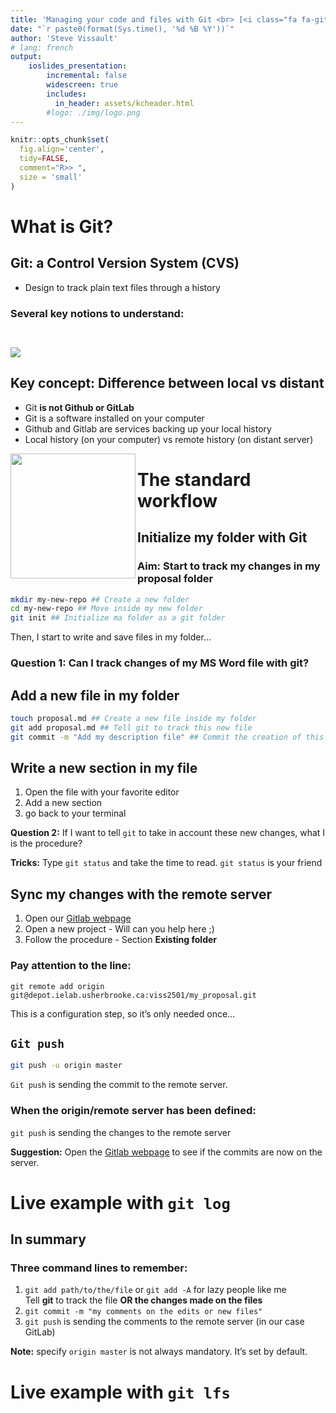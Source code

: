 ```yaml
---
title: 'Managing your code and files with Git <br> [<i class="fa fa-github" aria-hidden="true"></i>](https://github.com/SteveViss/Talk_GitLFS)'
date: "`r paste0(format(Sys.time(), '%d %B %Y'))`"
author: 'Steve Vissault'
# lang: french
output:
    ioslides_presentation:
        incremental: false
        widescreen: true
        includes:
          in_header: assets/kcheader.html  
        #logo: ./img/logo.png
---
```



```r
knitr::opts_chunk$set(
  fig.align='center',
  tidy=FALSE,
  comment="R>> ",
  size = 'small'
)
```

# What is Git?

## Git: a Control Version System (CVS)

- Design to track plain text files through a history

### Several key notions to understand:

<img src="assets/img/git_1.png" style="margin-top:2em;" align="center"></img>

## Key concept: Difference between local vs distant

- Git **is not Github or GitLab**
- Git is a software installed on your computer
- Github and Gitlab are services backing up your local history
- Local history (on your computer) vs remote history (on distant server)

<img src="assets/img/git_2.png" height="200px" align="left"></img>


# The standard workflow

## Initialize my folder with Git

### Aim: Start to track my changes in my proposal folder

```bash
mkdir my-new-repo ## Create a new folder
cd my-new-repo ## Move inside my new folder
git init ## Initialize ma folder as a git folder
```

Then, I start to write and save files in my folder...

### Question 1: Can I track changes of my MS Word file with git?

## Add a new file in my folder

```bash
touch proposal.md ## Create a new file inside my folder
git add proposal.md ## Tell git to track this new file
git commit -m "Add my description file" ## Commit the creation of this new file
```

## Write a new section in my file

1. Open the file with your favorite editor
2. Add a new section
3. go back to your terminal

**Question 2:** If I want to tell `git` to take in account these new changes, what I is the procedure?

**Tricks:** Type `git status` and take the time to read. `git status` is your friend

## Sync my changes with the remote server

1. Open our [Gitlab webpage](https://depot.ielab.usherbrooke.ca/)
2. Open a new project - Will can you help here ;)
3. Follow the procedure - Section **Existing folder**

### Pay attention to the line:

```
git remote add origin git@depot.ielab.usherbrooke.ca:viss2501/my_proposal.git
```

This is a configuration step, so it's only needed once...

## `Git push`

```bash
git push -u origin master
```

`Git push` is sending the commit to the remote server.

### When the origin/remote server has been defined:

`git push` is sending the changes to the remote server

**Suggestion:** Open the [Gitlab webpage](https://depot.ielab.usherbrooke.ca/) to see if the commits are now on the server.

# Live example with `git log`

## In summary

### Three command lines to remember:

1. `git add path/to/the/file` or `git add -A` for lazy people like me  
Tell **git** to track the file **OR the changes made on the files**
2. `git commit -m "my comments on the edits or new files"`
3. `git push` is sending the comments to the remote server (in our case GitLab)

**Note:** specify `origin master` is not always mandatory. It's set by default.

# Live example with `git lfs`
